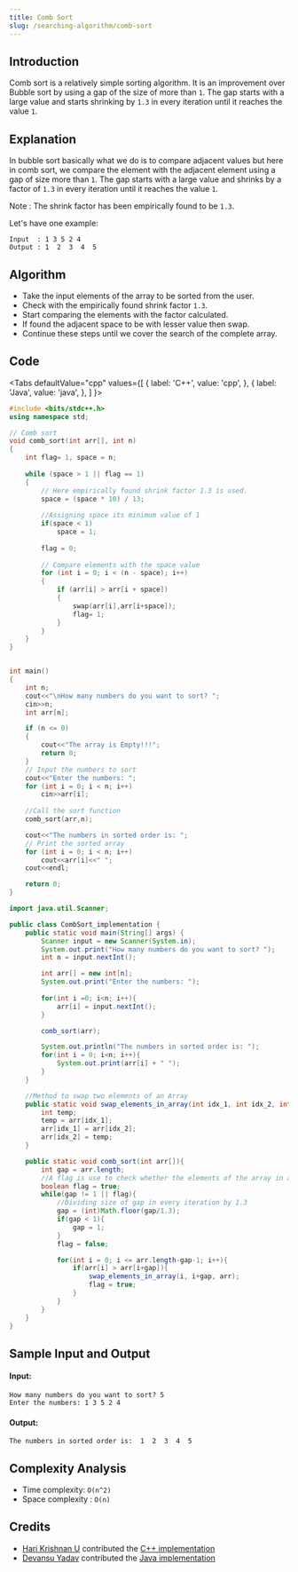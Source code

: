 ```yaml
---
title: Comb Sort
slug: /searching-algorithm/comb-sort
---
```


## Introduction

Comb sort is a relatively simple sorting algorithm. It is an improvement over Bubble sort by using a gap of the size of more than `1`. The gap starts with a large value and starts shrinking by `1.3` in every iteration until it reaches the value `1`.

## Explanation

In bubble sort basically what we do is to compare adjacent values but here in comb sort, we compare the element with the adjacent element using a gap of size more than `1`.  The gap starts with a large value and shrinks by a factor of `1.3` in every iteration until it reaches the value `1`.

Note : The shrink factor has been empirically found to be `1.3`.

Let's have one example: 
```
Input  : 1 3 5 2 4
Output : 1  2  3  4  5
```

## Algorithm

- Take the input elements of the array to be sorted from the user.
- Check with the empirically found shrink factor `1.3`.
- Start comparing the elements with the factor calculated.
- If found the adjacent space to be with lesser value then swap.
- Continue these steps until we cover the search of the complete array. 

## Code


<Tabs
  defaultValue="cpp"
  values={[
    { label: 'C++', value: 'cpp', },
    { label: 'Java', value: 'java', },
  ]
}>
<TabItem value="cpp">

```cpp
#include <bits/stdc++.h> 
using namespace std; 

// Comb sort
void comb_sort(int arr[], int n)
{
    int flag= 1, space = n; 
    
    while (space > 1 || flag == 1) 
    {
        // Here empirically found shrink factor 1.3 is used.
        space = (space * 10) / 13;
        
        //Assigning space its minimum value of 1
        if(space < 1)
            space = 1;
    
        flag = 0;
        
        // Compare elements with the space value
        for (int i = 0; i < (n - space); i++) 
        {
            if (arr[i] > arr[i + space]) 
            {
                swap(arr[i],arr[i+space]);
                flag= 1;
            }
        }
    }
}


int main()
{
    int n;
    cout<<"\nHow many numbers do you want to sort? ";
    cin>>n;
    int arr[n];

    if (n <= 0)
    {
        cout<<"The array is Empty!!!";
        return 0;
    }
    // Input the numbers to sort
    cout<<"Enter the numbers: ";
    for (int i = 0; i < n; i++)
        cin>>arr[i];
  
    //Call the sort function 
    comb_sort(arr,n);  

    cout<<"The numbers in sorted order is: ";
    // Print the sorted array
    for (int i = 0; i < n; i++)
        cout<<arr[i]<<" ";
    cout<<endl;

    return 0;
}
```

</TabItem>
<TabItem value="java">

```java
import java.util.Scanner;

public class CombSort_implementation {
    public static void main(String[] args) {
        Scanner input = new Scanner(System.in);
        System.out.print("How many numbers do you want to sort? ");
        int n = input.nextInt();

        int arr[] = new int[n];
        System.out.print("Enter the numbers: ");
        
        for(int i =0; i<n; i++){
            arr[i] = input.nextInt();
        }

        comb_sort(arr);

        System.out.println("The numbers in sorted order is: ");
        for(int i = 0; i<n; i++){
            System.out.print(arr[i] + " ");
        }
    }

    //Method to swap two elements of an Array
    public static void swap_elements_in_array(int idx_1, int idx_2, int arr[]){
        int temp;
        temp = arr[idx_1];
        arr[idx_1] = arr[idx_2];
        arr[idx_2] = temp;
    }

    public static void comb_sort(int arr[]){
        int gap = arr.length;
        //A flag is use to check whether the elements of the array in a gap are sorted or not.
        boolean flag = true;
        while(gap != 1 || flag){
            //Dividing size of gap in every iteration by 1.3
            gap = (int)Math.floor(gap/1.3);
            if(gap < 1){
                gap = 1;
            }
            flag = false;

            for(int i = 0; i <= arr.length-gap-1; i++){
                if(arr[i] > arr[i+gap]){
                    swap_elements_in_array(i, i+gap, arr);
                    flag = true;
                }
            }
        }
    }
}
```

</TabItem>
</Tabs>

## Sample Input and Output

#### Input:

```
How many numbers do you want to sort? 5
Enter the numbers: 1 3 5 2 4
```

#### Output:

```
The numbers in sorted order is:  1  2  3  4  5
```

## Complexity Analysis

- Time complexity: `O(n^2)`
- Space complexity : `O(n)`

## Credits

- [Hari Krishnan U](https://github.com/Harikrishnan6336) contributed the [C++ implementation](https://github.com/TesseractCoding/NeoAlgo/blob/master/C-Plus-Plus/sort/comb_sort.cpp)
- [Devansu Yadav](https://github.com/Devansu-Yadav) contributed the [Java implementation](https://github.com/TesseractCoding/NeoAlgo/blob/master/Java/sort/CombSort_implementation.java)
